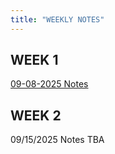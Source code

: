 ```yaml
---
title: "WEEKLY NOTES"
---
```


## WEEK 1
[09-08-2025 Notes](https://musa-5080-fall-2025.github.io/portfolio-setup-TessaVu/weekly-notes/week-01-notes)

## WEEK 2
09/15/2025 Notes TBA